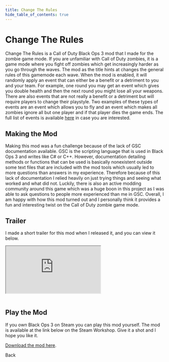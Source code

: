 ```yaml
---
title: Change The Rules
hide_table_of_contents: true
---
```



# Change The Rules 
Change The Rules is a Call of Duty Black Ops 3 mod that I made for the zombie game mode. If you are unfamiliar with Call of Duty zombies, it is a game mode where you fight off zombies which get increasingly harder as you go through the waves. The mod as the title hints at changes the general rules of this gamemode each wave. When the mod is enabled, it will randomly apply an event that can either be a benefit or a detriment to you and your team. For example, one round you may get an event which gives you double health and then the next round you might lose all your weapons. There are also events that are not really a benefit or a detriment but will require players to change their playstyle. Two examples of these types of events are an event which allows you to fly and an event which makes all zombies ignore all but one player and if that player dies the game ends. The full list of events is available [here](https://steamcommunity.com/workshop/filedetails/discussion/2842245738/3428948355365751853/) in case you are interested.

## Making the Mod
Making this mod was a fun challenge because of the lack of GSC documentation available. GSC is the scripting language that is used in Black Ops 3 and writes like C# or C++. However, documentation detailing methods or functions that can be used is basically nonexistent outside some text files that are included with the mod tools which usually led to more questions than answers in my experience. Therefore because of this lack of documentation I relied heavily on just trying things and seeing what worked and what did not. Luckily, there is also an active modding community around this game which was a huge boon in this project as I was able to ask questions to people more experienced than me in GSC. Overall, I am happy with how this mod turned out and I personally think it provides a fun and interesting twist on the Call of Duty zombie game mode.

## Trailer
I made a short trailer for this mod when I released it, and you can view it below.
<div className={styles.container}>
    <iframe className={styles.responsiveEmbed} src="https://www.youtube.com/embed/c54Te5e5iPo" allow="fullscreen"></iframe>
</div>

<br/>

## Play the Mod
If you own Black Ops 3 on Steam you can play this mod yourself. The mod is available at the link below on the Steam Workshop. Give it a shot and I hope you like it. 

[Download the mod here](https://steamcommunity.com/sharedfiles/filedetails/?id=2842245738).

<div className='buttonCenter'>
    <Link
        className="buttonsStyle"
        to="/projects/">
        Back
    </Link>
</div>